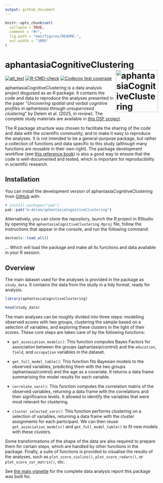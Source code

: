 ```yaml
---
output: github_document
---
```


<!-- README.md is generated from README.Rmd. Please edit that file -->

```r
knitr::opts_chunk$set(
  collapse = TRUE,
  comment = "#>",
  fig.path = "man/figures/README-",
  out.width = "100%"
)
```

# aphantasiaCognitiveClustering <a href="https://m-delem.github.io/aphantasiaCognitiveClustering/"><img src="man/figures/logo.png" align="right" height="139" alt="aphantasiaCognitiveClustering website" /></a>

<!-- badges: start -->
[<img alt="alt_text" src="https://img.shields.io/badge/OSF-https://osf.io/7vsx6/-337AB7"/>](https://osf.io/7vsx6/)
[![R-CMD-check](https://github.com/m-delem/aphantasiaCognitiveClustering/actions/workflows/R-CMD-check.yaml/badge.svg)](https://github.com/m-delem/aphantasiaCognitiveClustering/actions/workflows/R-CMD-check.yaml)
[![Codecov test coverage](https://codecov.io/gh/m-delem/aphantasiaCognitiveClustering/graph/badge.svg)](https://app.codecov.io/gh/m-delem/aphantasiaCognitiveClustering)
<!-- badges: end -->

aphantasiaCognitiveClustering is a data analysis project disguised as an R
package. It contains the code and data to reproduce the analyses presented
in the paper "*Uncovering spatial and verbal cognitive profiles in aphantasia 
through unsupervised clustering*" by Delem et al. (2025, *in review*). The
complete study materials are available in [this OSF
project](https://osf.io/7vsx6/).

The R package structure was chosen to facilitate the sharing of the code and 
data with the scientific community, and to make it easy to reproduce the 
analyses. It is not intended to be a general-purpose package, but rather a
collection of functions and data specific to this study (although many functions
are reusable in their own right). The package development workflow (see
[this reference book](https://r-pkgs.org/)) is also a good way to ensure that 
the code is well-documented and tested, which is important for reproducibility 
in scientific research.

## Installation

You can install the development version of aphantasiaCognitiveClustering from [GitHub](https://github.com/) with:

``` r
# install.packages("pak")
pak::pak("m-delem/aphantasiaCognitiveClustering")
```

Alternatively, you can clone the repository, launch the R project in RStudio
by opening the `aphantasiaCognitiveClustering.Rproj` file, follow the
instructions that appear in the console, and run the following command:

```r
devtools::load_all()
```

... Which will load the package and make all its functions and data available in
your R session.

## Overview

The main dataset used for the analyses is provided in the package as
`study_data`. It contains the data from the study in a tidy format, ready for
analysis.

```r
library(aphantasiaCognitiveClustering)

head(study_data)
```

The main analyses can be roughly divided into three steps: modelling observed
scores with two groups, clustering the sample based on a selection of variables, 
and exploring these clusters in the light of their scores. These core steps are
taken care of by the following functions:

- `get_association_models()`: This function computes Bayes Factors for 
  association between the groups (aphantasia/control) and the `education`,
  `field`, and `occupation` variables in the dataset.
  
- `get_full_model_table()`: This function fits Bayesian models to the
  observed variables, predicting them with the two groups (aphantasia/control)
  and the age as a covariate. It returns a data frame summarising the model
  results for each variable.

- `correlate_vars()`: This function computes the correlation matrix of the
  observed variables, returning a data frame with the correlations and their
  significance levels. It allowed to identify the variables that were most
  relevant for clustering.
  
- `cluster_selected_vars()`: This function performs clustering on a 
  selection of variables, returning a data frame with the cluster assignments 
  for each participant. We can then reuse `get_association_models()` and
  `get_full_model_table()` to fit new models with these clusters.
  
Some transformations of the shape of the data are also required to prepare
them for certain steps, which are handled by other functions in the package.
Finally, a suite of functions is provided to visualise the results of the
analyses, such as `plot_score_violins()`, `plot_score_radars()`, or
`plot_score_cor_matrix()`, etc.

See [the main vignette](https://m-delem.github.io/aphantasiaCognitiveClustering/articles/aphantasiaCognitiveClustering.html) 
for the complete data analysis report this package was built for.
  

